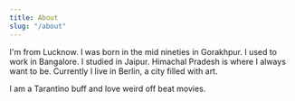 ```yaml
---
title: About
slug: "/about"
---
```


I'm from Lucknow. I was born in the mid nineties in Gorakhpur. I used to work in Bangalore. I studied in Jaipur. Himachal Pradesh is where I always want to be.
Currently I live in Berlin, a city filled with art.

I am a Tarantino buff and love weird off beat movies.